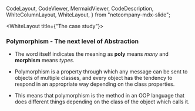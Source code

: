   CodeLayout,
  CodeViewer,
  MermaidViewer,
  CodeDescription,
  WhiteColumnLayout,
  WhiteLayout,
} from "netcompany-mdx-slide";

<WhiteLayout title={"The case study"}>

### Polymorphism - The next level of Abstraction

- The word itself indicates the meaning as **poly** means *many* and **morphism** means *types*.

- Polymorphism is a property through which any message can be sent to objects of multiple classes, and every object has the tendency to respond in an appropriate way depending on the class properties.

- This means that polymorphism is the method in an OOP language that does different things depending on the class of the object which calls it.

</WhiteLayout>
